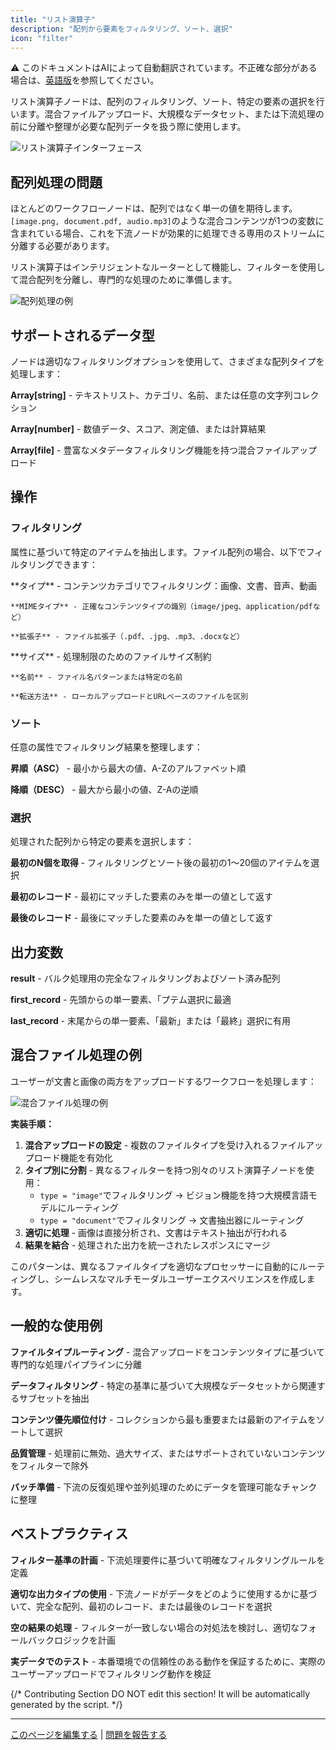 ```yaml
---
title: "リスト演算子"
description: "配列から要素をフィルタリング、ソート、選択"
icon: "filter"
---
```


<Note> ⚠️ このドキュメントはAIによって自動翻訳されています。不正確な部分がある場合は、[英語版](/en/documentation/pages/nodes/list-operator)を参照してください。</Note>


リスト演算子ノードは、配列のフィルタリング、ソート、特定の要素の選択を行います。混合ファイルアップロード、大規模なデータセット、または下流処理の前に分離や整理が必要な配列データを扱う際に使用します。

<Frame caption="リスト演算子ノードインターフェース">
  <img src="https://assets-docs.dify.ai/dify-enterprise-mintlify/en/guides/workflow/node/522a0c932aab93d4f3970168412f759e.png" alt="リスト演算子インターフェース" />
</Frame>

## 配列処理の問題

ほとんどのワークフローノードは、配列ではなく単一の値を期待します。`[image.png, document.pdf, audio.mp3]`のような混合コンテンツが1つの変数に含まれている場合、これを下流ノードが効果的に処理できる専用のストリームに分離する必要があります。

リスト演算子はインテリジェントなルーターとして機能し、フィルターを使用して混合配列を分離し、専門的な処理のために準備します。

<Frame caption="配列処理ワークフローの例">
  <img src="https://assets-docs.dify.ai/dify-enterprise-mintlify/en/guides/workflow/node/812d1b2f167065e17df8392b2cb3cc8a.png" alt="配列処理の例" />
</Frame>

## サポートされるデータ型

ノードは適切なフィルタリングオプションを使用して、さまざまな配列タイプを処理します：

**Array[string]** - テキストリスト、カテゴリ、名前、または任意の文字列コレクション

**Array[number]** - 数値データ、スコア、測定値、または計算結果

**Array[file]** - 豊富なメタデータフィルタリング機能を持つ混合ファイルアップロード

## 操作

### フィルタリング

属性に基づいて特定のアイテムを抽出します。ファイル配列の場合、以下でフィルタリングできます：

<Tabs>
  <Tab title="コンテンツプロパティ">
    **タイプ** - コンテンツカテゴリでフィルタリング：画像、文書、音声、動画
    
    **MIMEタイプ** - 正確なコンテンツタイプの識別（image/jpeg、application/pdfなど）
    
    **拡張子** - ファイル拡張子（.pdf、.jpg、.mp3、.docxなど）
  </Tab>
  
  <Tab title="ファイルプロパティ">
    **サイズ** - 処理制限のためのファイルサイズ制約
    
    **名前** - ファイル名パターンまたは特定の名前
    
    **転送方法** - ローカルアップロードとURLベースのファイルを区別
  </Tab>
</Tabs>

### ソート

任意の属性でフィルタリング結果を整理します：

**昇順（ASC）** - 最小から最大の値、A-Zのアルファベット順

**降順（DESC）** - 最大から最小の値、Z-Aの逆順

### 選択

処理された配列から特定の要素を選択します：

**最初のN個を取得** - フィルタリングとソート後の最初の1～20個のアイテムを選択

**最初のレコード** - 最初にマッチした要素のみを単一の値として返す

**最後のレコード** - 最後にマッチした要素のみを単一の値として返す

## 出力変数

**result** - バルク処理用の完全なフィルタリングおよびソート済み配列

**first_record** - 先頭からの単一要素、「プテム選択に最適

**last_record** - 末尾からの単一要素、「最新」または「最終」選択に有用

## 混合ファイル処理の例

ユーザーが文書と画像の両方をアップロードするワークフローを処理します：

<Frame caption="混合ファイル処理ワークフロー">
  <img src="https://assets-docs.dify.ai/dify-enterprise-mintlify/en/guides/workflow/node/610358293217e54b55b7e1d4d16bf83c.png" alt="混合ファイル処理の例" />
</Frame>

**実装手順：**

1. **混合アップロードの設定** - 複数のファイルタイプを受け入れるファイルアップロード機能を有効化
2. **タイプ別に分割** - 異なるフィルターを持つ別々のリスト演算子ノードを使用：
   - `type = "image"`でフィルタリング → ビジョン機能を持つ大規模言語モデルにルーティング
   - `type = "document"`でフィルタリング → 文書抽出器にルーティング
3. **適切に処理** - 画像は直接分析され、文書はテキスト抽出が行われる
4. **結果を結合** - 処理された出力を統一されたレスポンスにマージ

このパターンは、異なるファイルタイプを適切なプロセッサーに自動的にルーティングし、シームレスなマルチモーダルユーザーエクスペリエンスを作成します。

## 一般的な使用例

**ファイルタイプルーティング** - 混合アップロードをコンテンツタイプに基づいて専門的な処理パイプラインに分離

**データフィルタリング** - 特定の基準に基づいて大規模なデータセットから関連するサブセットを抽出

**コンテンツ優先順位付け** - コレクションから最も重要または最新のアイテムをソートして選択

**品質管理** - 処理前に無効、過大サイズ、またはサポートされていないコンテンツをフィルターで除外

**バッチ準備** - 下流の反復処理や並列処理のためにデータを管理可能なチャンクに整理

## ベストプラクティス

**フィルター基準の計画** - 下流処理要件に基づいて明確なフィルタリングルールを定義

**適切な出力タイプの使用** - 下流ノードがデータをどのように使用するかに基づいて、完全な配列、最初のレコード、または最後のレコードを選択

**空の結果の処理** - フィルターが一致しない場合の対処法を検討し、適切なフォールバックロジックを計画

**実データでのテスト** - 本番環境での信頼性のある動作を保証するために、実際のユーザーアップロードでフィルタリング動作を検証

{/*
Contributing Section
DO NOT edit this section!
It will be automatically generated by the script.
*/}

---

[このページを編集する](https://github.com/langgenius/dify-docs/edit/main/ja-jp/documentation/pages/nodes/list-operator.mdx) | [問題を報告する](https://github.com/langgenius/dify-docs/issues/new?template=docs.yml)

